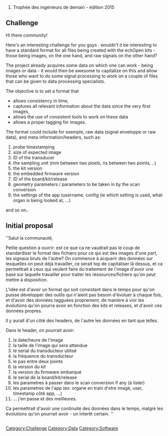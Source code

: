 # Trophée des ingénieurs de demain - édition 2015

== Challenge ==

Hi there community!

Here's an interesting challenge for you guys : wouldn't it be interesting to have a standard format for all files being created with the echOpen kits - those being images, on the one hand, and raw signals on the other hand? 

The project already acquires some data on which one can work - being images or data - it would then be awesome to capitalize on this and allow those who want to do some signal processing to work on a couple of files that can be given to data processing specialists.

The objective is to set a format that 
* allows consistency in time, 
* captures all relevant information about the data since the very first images, 
* allows the use of consistent tools to work on these data
* allows a proper tagging for images.


The format could include for exemple, raw data (signal enveloppe or raw data), and meta information/headers, such as:
# probe timestamping
# size of expected image
# ID of the transducer
# the sampling unit (mm between two pixels, ns between two points, ..)
# the kit version
# the embedded firmware version
# ID of the board/kit/release
# geometry parameters / parameters to be taken in by the scan conversion
# the settings of the app (username, config (ie which setting is used, what organ is being looked at, ...)

and so on..

== Initial proposal ==

''Salut la communauté,

Petite question à ouvrir: est ce que ca ne vaudrait pas le coup de standardiser le format des fichiers pour ce qui est des images d'une part, les signaux bruts de l'autre? On commence à acquerir des données sur lesquelles on peut déjà travailler, ce serait top de capitaliser là dessus, et ca permettrait à ceux qui veulent faire du traitement de l'image d'avoir une base sur laquelle travailler pour traiter les ressources/fichiers qu'on peut mettre à disposition.

L'idée est d'avoir un format qui soit consistant dans le temps pour qu'on puisse développer des outils qui n'aient pas besoin d'évoluer à chaque fois, et d'avoir des données tagguées proprement, de manière à voir les évolutions qu'on pourra avoir en fonction des kits et releases, et d'avoir ces données propres.

Il y aurait d'un côté des headers, de l'autre les données en tant que telles.

Dans le header, on pourrait avoir:
# la date/heure de l'image
# la taille de l'image qui sera attendue
# le serial du transducteur utilisé
# la fréquence du transducteur
# le pas entre deux points
# la version du kit
# la version du firmware embarqué
# le serial de la board/kit/release
# les parametres à passer dans le scan conversion if any (à lister)
# les parametres de l'app (ex: organe en train d'etre imagé, user, timestamp côté app, ...)
# ... j'en passe et des meilleures.

Ca permettrait d'avoir une continuité des données dans le temps, malgré les évolutions qu'on pourrait avoir - un interêt certain.
''


== ==

[[Category:Challenge]] [[Category:Data]] [[Category:Software]]